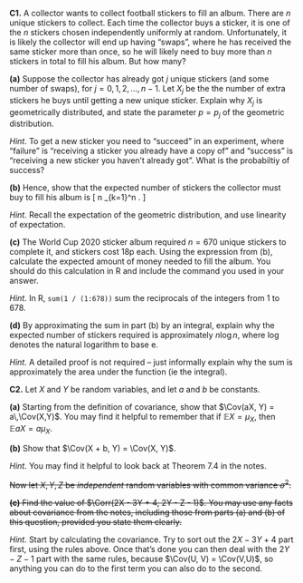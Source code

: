 ::::: {.myq}
**C1.** A collector wants to collect football stickers to fill an album. There are $n$ unique stickers to collect. Each time the collector buys a sticker, it is one of the $n$ stickers chosen independently uniformly at random. Unfortunately, it is likely the collector will end up having "swaps", where he has received the same sticker more than once, so he will likely need to buy more than $n$ stickers in total to fill his album. But how many?

:::: {.subq}
**(a)** Suppose the collector has already got $j$ unique stickers (and some number of swaps), for $j = 0, 1, 2, \dots, n-1$. Let $X_j$ be the the number of extra stickers he buys until getting a new unique sticker. Explain why $X_j$ is geometrically distributed, and state the parameter $p = p_j$ of the geometric distribution.

::: {.myanswers data-latex=""}
*Hint.* To get a new sticker you need to "succeed" in an experiment, where "failure" is "receiving a sticker you already have a copy of" and "success" is "receiving a new sticker you haven't already got". What is the probabiltiy of success?
:::
::::

:::: {.subq}
**(b)** Hence, show that the expected number of stickers the collector must buy to fill his album is
\[ n \sum_{k=1}^n \frac{1}{k} . \]

::: {.myanswers data-latex=""}
*Hint.* Recall the expectation of the geometric distribution, and use linearity of expectation.
:::
::::

:::: {.subq}
**(c)** The World Cup 2020 sticker album required $n = 670$ unique stickers to complete it, and stickers cost 18p each. Using the expression from (b), calculate the expected amount of money needed to fill the album. You should do this calculation in R and include the command you used in your answer.

::: {.myanswers data-latex=""}
*Hint.* In R, `sum(1 / (1:678))` sum the reciprocals of the integers from 1 to 678.
:::
::::

:::: {.subq}
**(d)** By approximating the sum in part (b) by an integral, explain why the expected number of stickers required is approximately $n \log n$, where $\log$ denotes the natural logarithm to base $\mathrm e$.

::: {.myanswers data-latex=""}
*Hint.* A detailed proof is not required -- just informally explain why the sum is approximately the area under the function (ie the integral).
:::
::::
:::::



::::: {.myq}
**C2.** Let $X$ and $Y$ be random variables, and let $a$ and $b$ be constants.

:::: {.subq}
**(a)** Starting from the definition of covariance, show that $\Cov(aX, Y) = a\,\Cov(X,Y)$. You may find it helpful to remember that if $\mathbb EX = \mu_X$, then $\mathbb EaX = a\mu_X$.
::::

:::: {.subq}
**(b)** Show that $\Cov(X + b, Y) = \Cov(X, Y)$.

::: {.myanswers data-latex=""}
*Hint.* You may find it helpful to look back at Theorem 7.4 in the notes.
:::
::::

~~Now let $X, Y, Z$ be *independent* random variables with common variance $\sigma^2$.~~

:::: {.subq}
~~**(c)** Find the value of $\Corr(2X - 3Y + 4, 2Y - Z - 1)$. You may use any facts about covariance from the notes, including those from parts (a) and (b) of this question, provided you state them clearly.~~

::: {.myanswers data-latex=""}
*Hint.* Start by calculating the covariance. Try to sort out the $2X - 3Y + 4$ part first, using the rules above. Once that's done you can then deal with the $2Y - Z -1$ part with the same rules, because $\Cov(U, V) = \Cov(V,U)$, so anything you can do to the first term you can also do to the second.
:::
::::
:::::
